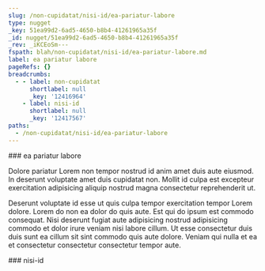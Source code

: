 ```yaml
---
slug: /non-cupidatat/nisi-id/ea-pariatur-labore
type: nugget
_key: 51ea99d2-6ad5-4650-b8b4-41261965a35f
_id: nugget/51ea99d2-6ad5-4650-b8b4-41261965a35f
_rev: _iKCEoSm---
fspath: blah/non-cupidatat/nisi-id/ea-pariatur-labore.md
label: ea pariatur labore
pageRefs: {}
breadcrumbs:
  - - label: non-cupidatat
      shortlabel: null
      _key: '12416964'
    - label: nisi-id
      shortlabel: null
      _key: '12417567'
paths:
  - /non-cupidatat/nisi-id/ea-pariatur-labore
---
```


<NuggetArea>
<Nugget slug="/non-cupidatat/nisi-id/ea-pariatur-labore" type="nugget" _key="51ea99d2-6ad5-4650-b8b4-41261965a35f" _id="nugget/51ea99d2-6ad5-4650-b8b4-41261965a35f" _rev="_iKCEoSm---" fspath="blah/non-cupidatat/nisi-id/ea-pariatur-labore.md" label="ea pariatur labore" paths="/non-cupidatat/nisi-id/ea-pariatur-labore">
<NuggetBody>
### ea pariatur labore

Dolore pariatur Lorem non tempor nostrud id anim amet duis aute eiusmod. In deserunt voluptate amet duis cupidatat non. Mollit id culpa est excepteur exercitation adipisicing aliquip nostrud magna consectetur reprehenderit ut.

Deserunt voluptate id esse ut quis culpa tempor exercitation tempor Lorem dolore. Lorem do non ea dolor do quis aute. Est qui do ipsum est commodo consequat. Nisi deserunt fugiat aute adipisicing nostrud adipisicing commodo et dolor irure veniam nisi labore cillum. Ut esse consectetur duis duis sunt ea cillum sit sint commodo quis aute dolore. Veniam qui nulla et ea et consectetur consectetur consectetur tempor aute.

</NuggetBody>
<Breadcrumbs>
<Crumbs>
<Crumb _key="12416964" label="non-cupidatat" /><Crumb _key="12417567" label="nisi-id" />
</Crumbs>
</Breadcrumbs>
</Nugget>

<NuggetsInbound>
</NuggetsInbound>
<NuggetsOutbound>
</NuggetsOutbound>
</NuggetArea>
<PassagesInbound>
<Passage direction="inbound" type="passage" _key="12417567" _id="passage/12417567" _rev="_iKCEoSO---" label="nisi-id" passage="nisi-id" fspath="blah/non-cupidatat/nisi-id" paths="/non-cupidatat/nisi-id" slug="/non-cupidatat/nisi-id">
<NuggetBody>
### nisi-id

</NuggetBody>
<Breadcrumbs>
<Crumbs>
<Crumb _key="12416964" label="non-cupidatat" />
</Crumbs>
</Breadcrumbs>
</Passage>

</PassagesInbound>
<PassagesOutbound>
</PassagesOutbound>